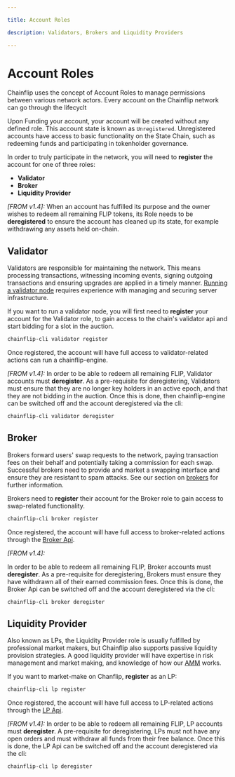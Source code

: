 ```yaml
---

title: Account Roles

description: Validators, Brokers and Liquidity Providers

---
```


# Account Roles

Chainflip uses the concept of Account Roles to manage permissions between various network actors. Every account on the Chainflip network can go through the lifecyclt

Upon Funding your account, your account will be created without any defined role. This account state is known as `Unregistered`. Unregistered accounts have access to basic functionality on the State Chain, such as redeeming funds and participating in tokenholder governance.

In order to truly participate in the network, you will need to **register** the account for one of three roles:

- **Validator**
- **Broker**
- **Liquidity Provider**

*[FROM v1.4]:* When an account has fulfilled its purpose and the owner wishes to redeem all remaining FLIP tokens, its Role needs to be **deregistered** to ensure the account has cleaned up its state, for example withdrawing any assets held on-chain.

## Validator

Validators are responsible for maintaining the network. This means processing transactions, witnessing incoming events, signing outgoing transactions and ensuring upgrades are applied in a timely manner. [Running a validator node](/mainnet/validator-setup/prerequisites) requires experience with managing and securing server infrastructure.

If you want to run a validator node, you will first need to **register** your account for the Validator role, to gain access to the chain's validator api and start bidding for a slot in the auction.

```bash copy
chainflip-cli validator register
```

Once registered, the account will have full access to validator-related actions can run a chainflip-engine.

*[FROM v1.4]:* In order to be able to redeem all remaining FLIP, Validator accounts must **deregister**. As a pre-requisite for deregistering, Validators must ensure that they are no longer key holders in an active epoch, and that they are not bidding in the auction. Once this is done, then chainflip-engine can be switched off and the account deregistered via the cli:

```bash copy
chainflip-cli validator deregister
```

## Broker

Brokers forward users' swap requests to the network, paying transaction fees on their behalf and potentially taking a commission for each swap. Successful brokers need to provide and market a swapping interface and ensure they are resistant to spam attacks. See our section on [brokers](/pages/integration/running-a-broker) for further information.

Brokers need to **register** their account for the Broker role to gain access to swap-related functionality.

```bash copy
chainflip-cli broker register
```

Once registered, the account will have full access to broker-related actions through the [Broker Api](/pages/integration/running-a-broker/broker-api).

*[FROM v1.4]:*

In order to be able to redeem all remaining FLIP, Broker accounts must **deregister**. As a pre-requisite for deregistering, Brokers must ensure they have withdrawn all of their earned commission fees. Once this is done, the Broker Api can be switched off and the account deregistered via the cli:

```bash copy
chainflip-cli broker deregister
```

## Liquidity Provider

Also known as LPs, the Liquidity Provider role is usually fulfilled by professional market makers, but Chainflip also supports passive liquidity provision strategies. A good liquidity provider will have expertise in risk management and market making, and knowledge of how our [AMM](/concepts/swaps-amm/just-in-time-amm-protocol) works.

If you want to market-make on Chanflip, **register** as an LP:

```bash copy
chainflip-cli lp register
```

Once registered, the account will have full access to LP-related actions through the [LP Api](/pages/integration/liqduidity-provision/lp-api).

*[FROM v1.4]:* In order to be able to redeem all remaining FLIP, LP accounts must **deregister**. A pre-requisite for deregistering, LPs must not have any open orders and must withdraw all funds from their free balance. Once this is done, the LP Api can be switched off and the account deregistered via the cli:

```bash copy
chainflip-cli lp deregister
```
